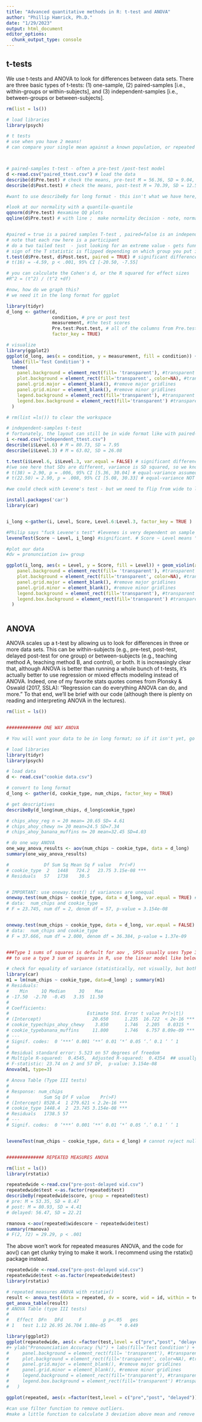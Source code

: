 ```yaml
---
title: "Advanced quantitative methods in R: t-test and ANOVA"
author: "Phillip Hamrick, Ph.D."
date: "1/29/2023"
output: html_document
editor_options: 
  chunk_output_type: console
---
```


## t-tests
We use t-tests and ANOVA to look for differences between data sets. There are three basic types of t-tests: (1) one-sample, (2) paired-samples [i.e., within-groups or within-subjects], and (3) independent-samples [i.e., between-groups or between-subjects].
```r
rm(list = ls())

# load libraries
library(psych)

# t tests
# use when you have 2 means!
# can compare your single mean against a known population, or repeated measures 



# paired-samples t-test - often a pre-test /post-test model
d <-read.csv("paired_ttest.csv") # load the data
describe(d$Pre.test) # check the means, pre-test M = 56.36, SD = 9.04, SE = 2.19
describe(d$Post.test) # check the means, post-test M = 70.39, SD = 12.54, SE = 3.04

#want to use describeBy for long format - this isn't what we have here, but we

#look at our normality with a quantile-quantile 
qqnorm(d$Pre.test) #examine QQ plots
qqline(d$Pre.test) # with line ;  make normality decision - note, normality don't matter too much with large sample size!


#paired = true is a paired samples T-test , paired=false is an independent T test.
# note that each row here is a participant
# do a two tailed test  - just looking for an extreme value - gets funny if you have a one tailed test
# sign of the T statistic is flipped depending on which group you put in first 
t.test(d$Pre.test, d$Post.test, paired = TRUE) # significant difference
# t(16) = -4.59, p < .001, 95% CI [-20.50, -7.55]

# you can calculate the Cohen's d, or the R squared for effect sizes
#R^2 = (t^2) / (t^2 +df)

#now, how do we graph this?
# we need it in the long format for ggplot

library(tidyr)
d_long <- gather(d,
                 condition, # pre or post test 
                 measurement, #the test scores
                 Pre.test:Post.test, # all of the columns from Pre.test to Post.test
                 factor_key = TRUE)

# visualize
library(ggplot2)
ggplot(d_long, aes(x = condition, y = measurement, fill = condition)) + geom_boxplot() + geom_jitter() + ylim(0,100) + xlab("") + ylab("Test Score") + 
  labs(fill='Test Condition') + 
  theme(
    panel.background = element_rect(fill= 'transparent'), #transparent panel bg
    plot.background = element_rect(fill='transparent', color=NA), #transparent plot bg
    panel.grid.major = element_blank(), #remove major gridlines
    panel.grid.minor = element_blank(), #remove minor gridlines
    legend.background = element_rect(fill='transparent'), #transparent legend bg
    legend.box.background = element_rect(fill='transparent') #transparent legend panel
  )

# rm(list =ls()) to clear the workspace

# independent-samples t-test
# fortunately, the layout can still be in wide format like with paired-sample tests
i <-read.csv("independent_ttest.csv")
describe(i$Level.6) # M = 80.73, SD = 7.95
describe(i$Level.3) # M = 63.02, SD = 26.08

t.test(i$Level.6, i$Level.3, var.equal = FALSE) # significant difference; note that R assumes unequal variances between groups; if your variance is equal, use var.equal = TRUE to conduct the student's t-test, otherwise it will run Welch's
#(we see here that SDs are different, variance is SD squared, so we know that the variances are not equal)
# t(38) = 2.90, p = .006, 95% CI [5.36, 30.04] # equal-variance assumed
# t(22.50) = 2.90, p = .008, 95% CI [5.08, 30.33] # equal-variance NOT assumed

#we could check with Levene's test - but we need to flip from wide to long

install.packages('car')
library(car)


i_long <-gather(i, Level, Score, Level.6:Level.3, factor_key = TRUE )

#Philip says "fuck Levene's test" #levenes is very dependent on sample size 
leveneTest(Score ~ Level, i_long) #significant. # Score ~ Level means "Score as a function of Level"

#plot our data
#dv = pronunciation iv= group

ggplot(i_long, aes(x = Level, y = Score, fill = Level)) + geom_violin(alpha = 0.4) + geom_jitter(aes(color = Level))  + xlab("Overall Proficency Level") + ylab("Pronounciation Accuracy (%)") + labs(fill='Test Condition') + theme(
    panel.background = element_rect(fill= 'transparent'), #transparent panel bg
    plot.background = element_rect(fill='transparent', color=NA), #transparent plot bg
    panel.grid.major = element_blank(), #remove major gridlines
    panel.grid.minor = element_blank(), #remove minor gridlines
    legend.background = element_rect(fill='transparent'), #transparent legend bg
    legend.box.background = element_rect(fill='transparent') #transparent legend panel
  )



```

## ANOVA
ANOVA scales up a t-test by allowing us to look for differences in three or more data sets. This can be within-subjects (e.g., pre-test, post-test, delayed post-test for one group) or between-subjects (e.g., teaching method A, teaching method B, and control), or both. It is increasingly clear that, although ANOVA is better than running a whole bunch of t-tests, it's actually better to use regression or mixed effects modeling instead of ANOVA. Indeed, one of my favorite stats quotes comes from Plonsky & Oswald (2017, SSLA): "Regression can do everything ANOVA can do, and more." To that end, we'll be brief with our code (although there is plenty on reading and interpreting ANOVA in the lectures).

```r
rm(list = ls())


############# ONE WAY ANOVA

# You will want your data to be in long format; so if it isn't yet, go ahead and do that first.

# load libraries
library(tidyr)
library(psych)

# load data
d <- read.csv("cookie data.csv")

# convert to long format
d_long <- gather(d, cookie_type, num_chips, factor_key = TRUE)

# get descriptives
describeBy(d_long$num_chips, d_long$cookie_type)

# chips_ahoy_reg n = 20 mean= 20.65 SD= 4.61
# chips_ahoy_chewy n= 20 mean=24.5 SD=7.34
# chips_ahoy_banana_muffins n= 20 mean=32.45 SD=4.03

# do one way ANOVA
one_way_anova_results <- aov(num_chips ~ cookie_type, data = d_long)
summary(one_way_anova_results)

#             Df Sum Sq Mean Sq F value   Pr(>F)    
# cookie_type  2   1448   724.2   23.75 3.15e-08 ***
# Residuals   57   1738    30.5                   


# IMPORTANT: use oneway.test() if variances are unequal
oneway.test(num_chips ~ cookie_type, data = d_long, var.equal = TRUE) # same result as above for equal variances #default
# data:  num_chips and cookie_type
# F = 23.745, num df = 2, denom df = 57, p-value = 3.154e-08


oneway.test(num_chips ~ cookie_type, data = d_long, var.equal = FALSE) # different result if variances not equal
# data:  num_chips and cookie_type
# F = 37.666, num df = 2.000, denom df = 36.384, p-value = 1.37e-09


###Type 1 sums of squares is default for aov , SPSS usually uses Type 3 sum of squares.
## to use a type 3 sum of squares in R, use the linear model like below!

# check for equality of variance (statistically, not visually, but both are good :) )
library(car)
m1 = lm(num_chips ~ cookie_type, data=d_long) ; summary(m1)
# Residuals:
#    Min     1Q Median     3Q    Max 
# -17.50  -2.70  -0.45   3.35  11.50 
# 
# Coefficients:
#                             Estimate Std. Error t value Pr(>|t|)    
# (Intercept)                   20.650      1.235  16.722  < 2e-16 ***
# cookie_typechips_ahoy_chewy    3.850      1.746   2.205   0.0315 *  
# cookie_typebanana_muffins     11.800      1.746   6.757 8.09e-09 ***
# ---
# Signif. codes:  0 ‘***’ 0.001 ‘**’ 0.01 ‘*’ 0.05 ‘.’ 0.1 ‘ ’ 1
# 
# Residual standard error: 5.523 on 57 degrees of freedom
# Multiple R-squared:  0.4545,	Adjusted R-squared:  0.4354  ## usually do adjusted R-squared
# F-statistic: 23.74 on 2 and 57 DF,  p-value: 3.154e-08
Anova(m1, type=3)

# Anova Table (Type III tests)
# 
# Response: num_chips
#             Sum Sq Df F value    Pr(>F)    
# (Intercept) 8528.4  1 279.621 < 2.2e-16 ***
# cookie_type 1448.4  2  23.745 3.154e-08 ***
# Residuals   1738.5 57                      
# ---
# Signif. codes:  0 ‘***’ 0.001 ‘**’ 0.01 ‘*’ 0.05 ‘.’ 0.1 ‘ ’ 1


leveneTest(num_chips ~ cookie_type, data = d_long) # cannot reject null that variances are equal


############## REPEATED MEASURES ANOVA

rm(list = ls())
library(rstatix)

repeatedwide <-read.csv("pre-post-delayed wid.csv")
repeatedwide$test <-as.factor(repeated$test)
describeBy(repeatedwide$score, group = repeated$test)
# pre: M = 53.35, SD = 8.47
# post: M = 80.93, SD = 4.41
# delayed: 56.47, SD = 22.21

rmanova <-aov(repeated$widescore ~ repeatedwide$test)
summary(rmanova) 
# F(2, 72) = 29.29, p < .001

```

The above won't work for repeated measures ANOVA, and the code for aov() can get clunky trying to make it work. I recommend using the rstatix() package instead.
```r

repeatedwide <-read.csv("pre-post-delayed wid.csv")
repeatedwide$test <-as.factor(repeatedwide$test)
library(rstatix)

# repeated measures ANOVA with rstatix()
result <- anova_test(data = repeated, dv = score, wid = id, within = test)
get_anova_table(result)
# ANOVA Table (type III tests)
# 
#   Effect  DFn   DFd      F        p p<.05   ges
# 1   test 1.12 26.95 26.704 1.08e-05     * 0.449
```

```r

library(ggplot2)
ggplot(repeatedwide, aes(x =factor(test,level = c("pre","post", "delayed")), y = score, fill = test)) + geom_boxplot(alpha = 0.4) + geom_jitter(aes(color = test)) + xlab("") 
#+ ylab("Pronounciation Accuracy (%)") + labs(fill='Test Condition') + theme(
#     panel.background = element_rect(fill= 'transparent'), #transparent panel bg
#     plot.background = element_rect(fill='transparent', color=NA), #transparent plot bg
#     panel.grid.major = element_blank(), #remove major gridlines
#     panel.grid.minor = element_blank(), #remove minor gridlines
#     legend.background = element_rect(fill='transparent'), #transparent legend bg
#     legend.box.background = element_rect(fill='transparent') #transparent legend panel
#   )

ggplot(repeated, aes(x =factor(test,level = c("pre","post", "delayed")), y=score, group=1))+geom_line()+geom_point() + xlab("") 

#can use filter function to remove outliers. 
#make a little function to calculate 3 deviation above mean and remove

```


